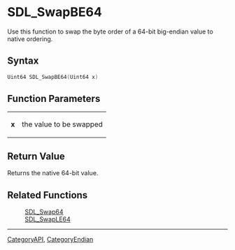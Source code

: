 
= SDL_SwapBE64 =
Use this function to swap the byte order of a 64-bit big-endian value to native ordering.


== Syntax ==
<syntaxhighlight lang='c++'>
Uint64 SDL_SwapBE64(Uint64 x)
</syntaxhighlight>

== Function Parameters ==
{|
|'''x'''
|the value to be swapped
|}

== Return Value ==
Returns the native 64-bit value.
== Related Functions ==
:[[SDL_Swap64]]
:[[SDL_SwapLE64]]

----
[[CategoryAPI]], [[CategoryEndian]]
